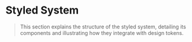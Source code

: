 # Styled System

> This section explains the structure of the styled system, detailing its components and illustrating how they integrate with design tokens.
